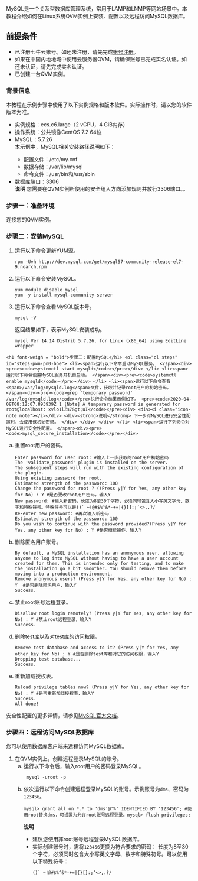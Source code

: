 <div> <main role="main"> <article role="article" aria-labelledby="title_r0i_om5_h2o"> <div> <p class="shortdesc">MySQL是一个关系型数据库管理系统，常用于LAMP和LNMP等网站场景中。本教程介绍如何在Linux系统QVM实例上安装、配置以及远程访问MySQL数据库。</p> <div> <div> <h1 font-weigh = "bold">前提条件</h1> </div> <ul class="ul" id="ul-uok-gz3-pc4"> <li>已注册七牛云账号。如还未注册，请先完成<span><a href="https://portal.qiniu.com/signup?ref=developer.qiniu.comregister.htm?" target="_blank">账号注册</a></span>。 </li> <li>如果在中国内地地域中使用云服务器QVM，请确保账号已完成实名认证。<span>如还未认证，请先完成实名认证</span>。</span></li> <li>已创建一台QVM实例</span>。 </li> </ul> </div> <section class="section context" id="context-jvw-iqx-zsv"> <div> <h1 font-weigh = "bold">背景信息</h1> </div> <div>本教程在示例步骤中使用了以下实例规格和版本软件。实际操作时，请以您的软件版本为准。 <ul class="ul" id="ul-w3h-vc1-3y5"> <li>实例规格：ecs.c6.large（2 vCPU，4 GiB内存）</li> <li>操作系统：公共镜像CentOS 7.2 64位</li> <li>MySQL：5.7.26 <div>本示例中，MySQL相关安装路径说明如下： <ul class="ul" id="ul-l55-2fd-pme"> <li>配置文件：<span>/etc/my.cnf</span></li> <li>数据存储：<span>/var/lib/mysql</span></li> <li>命令文件：<span>/usr/bin</span>和<span>/usr/sbin</span></li> </ul> </div> </li> <li>数据库端口：3306 <div> <div><i class="icon-note note"></i></div> <div><strong>说明</strong> 您需要在QVM实例所使用的安全组入方向添加规则并放行3306端口。</span>。 </div> </div> </li> </ul> </div> </section> <section class="section" id="section-fe0-pfu-e7r"> <h1 font-weigh = "bold">步骤一：准备环境</h1> <p class="p" id="p-gbb-etm-f9v">连接您的QVM实例</span>。 </p> </section> <section class="section" id="section-jg8-cz7-8pw"> <h1 font-weigh = "bold">步骤二：安装MySQL</h1> <ol class="ol steps" id="steps-ouh-ddn-crh"> <li><span>运行以下命令更新YUM源。</span><div><pre><code>rpm -Uvh http://dev.mysql.com/get/mysql57-community-release-el7-9.noarch.rpm</code></pre></div> </li> <li><span>运行以下命令安装MySQL。 </span><div><pre><code>yum module disable mysql
yum -y install mysql-community-server
</code></pre></div> </li> <li><span>运行以下命令查看MySQL版本号。</span><div><pre><code>mysql -V</code></pre></div> <div>返回结果如下，表示MySQL安装成功。 <pre><code>mysql Ver 14.14 Distrib 5.7.26, for Linux (x86_64) using EditLine wrapper</code></pre></div> </li> </ol> </section> <section class="section" id="section-gsn-kwf-xxy"> 

	<h1 font-weigh = "bold">步骤三：配置MySQL</h1> <ol class="ol steps" id="steps-pwn-pn0-bbe"> <li><span>运行以下命令启动MySQL服务。 </span><div><pre><code>systemctl start mysqld</code></pre></div> </li> <li><span>运行以下命令设置MySQL服务开机自启动。 </span><div><pre><code>systemctl enable mysqld</code></pre></div> </li> <li><span>运行以下命令查看<span>/var/log/mysqld.log</span>文件，获取并记录root用户的初始密码。 </span><div><pre><code>grep 'temporary password' /var/log/mysqld.log</code></pre>执行​命令结果示例如下。 <pre><code>2020-04-08T08:12:07.893939Z 1 [Note] A temporary password is generated for root@localhost: xvlo1lZs7&gt;uI</code></pre><div> <div><i class="icon-note note"></i></div> <div><strong>说明</strong> 下一步对MySQL进行安全性配置时，会使用该初始密码。 </div> </div> </div> </li> <li><span>运行下列命令对MySQL进行安全性配置。 </span><div><pre><code>mysql_secure_installation</code></pre></div> 
	
<ol type="a" class="ol substeps" id="substeps-s2m-0by-qgf"> 
<li><span>重置root用户的密码。 </span><div><pre><code>Enter password for user root: #输入上一步获取的root用户初始密码
The 'validate_password' plugin is installed on the server.
The subsequent steps will run with the existing configuration of the plugin.
Using existing password for root.
Estimated strength of the password: 100 
Change the password for root ? ((Press y|Y for Yes, any other key for No) : Y #是否更改root用户密码，输入Y
New password: #输入新密码，长度为8至30个字符，必须同时包含大小写英文字母、数字和特殊符号。特殊符号可以是()` ~!@#$%^&*-+=|{}[]:;‘<>,.?/
Re-enter new password: #再次输入新密码
Estimated strength of the password: 100 
Do you wish to continue with the password provided?(Press y|Y for Yes, any other key for No) : Y #是否继续操作，输入Y</code></pre>

</div> </li> <li><span>删除匿名用户账号。 </span><div><pre><code>By default, a MySQL installation has an anonymous user, allowing anyone to log into MySQL without having to have a user account created for them. This is intended only for testing, and to make the installation go a bit smoother. You should remove them before moving into a production environment.
Remove anonymous users? (Press y|Y for Yes, any other key for No) : Y  #是否删除匿名用户，输入Y
Success.</code></pre></div> </li> <li><span>禁止root账号远程登录。 </span><div><pre><code>Disallow root login remotely? (Press y|Y for Yes, any other key for No) : Y #禁止root远程登录，输入Y
Success.</code></pre></div> </li> <li><span>删除test库以及对test库的访问权限。 </span><div><pre><code>Remove test database and access to it? (Press y|Y for Yes, any other key for No) : Y #是否删除test库和对它的访问权限，输入Y
Dropping test database...
Success.</code></pre></div> </li> <li><span>重新加载授权表。 </span><div><pre><code>Reload privilege tables now? (Press y|Y for Yes, any other key for No) : Y #是否重新加载授权表，输入Y
Success.
All done!</code></pre></div> </li> </ol> <div>安全性配置的更多详情，请参见<span><a href="https://dev.mysql.com/doc/refman/5.7/en/mysql-secure-installation.html" target="_blank">MySQL官方文档</a></span>。 </div> </li> </ol> </section> <section class="section" id="section-jcj-rd6-yih"> 
	
<h1 font-weigh = "bold">步骤四：远程访问MySQL数据库</h1> <p class="p" id="p-p6s-0i6-3xw">您可以使用数据库客户端来远程访问MySQL数据库。 </p> <ol class="ol steps" id="steps-sv7-55w-waq"> <li><span>在QVM实例上，创建远程登录MySQL的账号。</span><ol type="a" class="ol substeps" id="substeps-m09-amf-923"> <li><span>运行以下命令后，输入root用户的密码登录MySQL。 </span><div><pre><code> mysql -uroot -p</code></pre></div> </li> <li><span>依次运行以下命令创建远程登录MySQL的账号。示例账号为<code>dms</code>、密码为<code>123456</code>。 </span><div><pre><code>mysql&gt; grant all on *.* to 'dms'@'%' IDENTIFIED BY '123456'; #使用root替换dms，可设置为允许root账号远程登录。mysql&gt; flush privileges;</code></pre><div> <div><i class="icon-note note"></i></div> <div><strong>说明</strong> <ul class="ul" id="ul-22u-ygd-vzn"> <li>建议您使用非root账号远程登录MySQL数据库。</li> <li>实际创建账号时，需将<code>123456</code>更换为符合要求的密码： 长度为8至30个字符，必须同时包含大小写英文字母、数字和特殊符号。可以使用以下特殊符号： <p class="p" id="p-zns-afl-ng9"><code>()` ~!@#$%^&amp;*-+=|{}[]:;‘&lt;&gt;,.?/</code></p> </li> </ul> </div> </div> </div> </li> </article> </main> </div> </div>